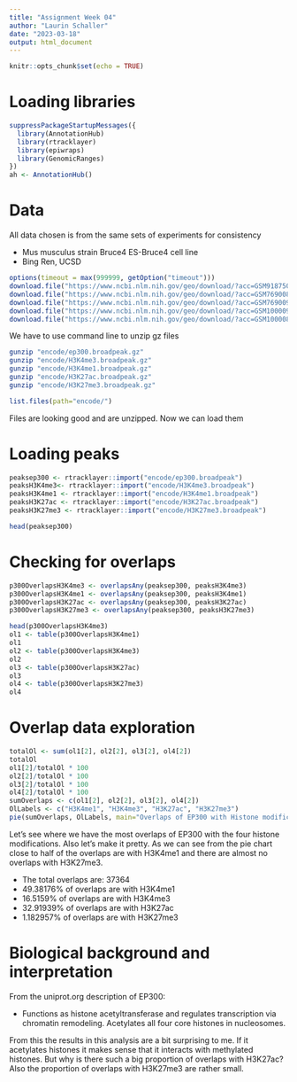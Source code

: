 ```yaml
---
title: "Assignment Week 04"
author: "Laurin Schaller"
date: "2023-03-18"
output: html_document
---
```


```r
knitr::opts_chunk$set(echo = TRUE)
```

# Loading libraries

```r
suppressPackageStartupMessages({
  library(AnnotationHub)
  library(rtracklayer)
  library(epiwraps)
  library(GenomicRanges)
})
ah <- AnnotationHub()
```
# Data
All data chosen is from the same sets of experiments for consistency

- Mus musculus strain Bruce4 ES-Bruce4 cell line
- Bing Ren, UCSD

```r
options(timeout = max(999999, getOption("timeout")))
download.file("https://www.ncbi.nlm.nih.gov/geo/download/?acc=GSM918750&format=file&file=GSM918750%5Fmm9%5FwgEncodeLicrTfbsEsb4P300ME0C57bl6StdPk%2EbroadPeak%2Egz", "encode/ep300.broadpeak.gz")
download.file("https://www.ncbi.nlm.nih.gov/geo/download/?acc=GSM769008&format=file&file=GSM769008%5FwgEncodeLicrHistoneEsb4H3k4me3ME0C57bl6StdPk%2EbroadPeak%2Egz", "encode/H3K4me3.broadpeak.gz")
download.file("https://www.ncbi.nlm.nih.gov/geo/download/?acc=GSM769009&format=file&file=GSM769009%5FwgEncodeLicrHistoneEsb4H3k4me1ME0C57bl6StdPk%2EbroadPeak%2Egz", "encode/H3K4me1.broadpeak.gz")
download.file("https://www.ncbi.nlm.nih.gov/geo/download/?acc=GSM1000099&format=file&file=GSM1000099%5Fmm9%5FwgEncodeLicrHistoneEsb4H3k27acME0C57bl6StdPk%2EbroadPeak%2Egz", "encode/H3K27ac.broadpeak.gz")
download.file("https://www.ncbi.nlm.nih.gov/geo/download/?acc=GSM1000089&format=file&file=GSM1000089%5Fmm9%5FwgEncodeLicrHistoneEsb4H3k27me3ME0C57bl6StdPk%2EbroadPeak%2Egz", "encode/H3K27me3.broadpeak.gz")
```

We have to use command line to unzip gz files
```bash
gunzip "encode/ep300.broadpeak.gz"
gunzip "encode/H3K4me3.broadpeak.gz"
gunzip "encode/H3K4me1.broadpeak.gz"
gunzip "encode/H3K27ac.broadpeak.gz"
gunzip "encode/H3K27me3.broadpeak.gz"
```
```r
list.files(path="encode/")
```

Files are looking good and are unzipped. Now we can load them

# Loading peaks
```r
peaksep300 <- rtracklayer::import("encode/ep300.broadpeak")
peaksH3K4me3<- rtracklayer::import("encode/H3K4me3.broadpeak")
peaksH3K4me1 <- rtracklayer::import("encode/H3K4me1.broadpeak")
peaksH3K27ac <- rtracklayer::import("encode/H3K27ac.broadpeak")
peaksH3K27me3 <- rtracklayer::import("encode/H3K27me3.broadpeak")
```

```r
head(peaksep300)
```
# Checking for overlaps
```r
p300OverlapsH3K4me3 <- overlapsAny(peaksep300, peaksH3K4me3)
p300OverlapsH3K4me1 <- overlapsAny(peaksep300, peaksH3K4me1)
p300OverlapsH3K27ac <- overlapsAny(peaksep300, peaksH3K27ac)
p300OverlapsH3K27me3 <- overlapsAny(peaksep300, peaksH3K27me3)
```

```r
head(p300OverlapsH3K4me3)
ol1 <- table(p300OverlapsH3K4me1)
ol1
ol2 <- table(p300OverlapsH3K4me3)
ol2
ol3 <- table(p300OverlapsH3K27ac)
ol3
ol4 <- table(p300OverlapsH3K27me3)
ol4
```
# Overlap data exploration

```r
totalOl <- sum(ol1[2], ol2[2], ol3[2], ol4[2])
totalOl
ol1[2]/totalOl * 100
ol2[2]/totalOl * 100
ol3[2]/totalOl * 100
ol4[2]/totalOl * 100
sumOverlaps <- c(ol1[2], ol2[2], ol3[2], ol4[2])
OlLabels <- c("H3K4me1", "H3K4me3", "H3K27ac", "H3K27me3")
pie(sumOverlaps, OlLabels, main="Overlaps of EP300 with Histone modifications", col = c("sienna1", "sienna2", "sienna3", "sienna4"))
```
Let's see where we have the most overlaps of EP300 with the four histone modifications. Also let's make it pretty.
As we can see from the pie chart close to half of the overlaps are with H3K4me1 and there are almost no overlaps with H3K27me3.

- The total overlaps are: 37364
- 49.38176% of overlaps are with H3K4me1
- 16.5159% of overlaps are with H3K4me3
- 32.91939% of overlaps are with H3K27ac
- 1.182957% of overlaps are with H3K27me3

# Biological background and interpretation
From the uniprot.org description of EP300:

- Functions as histone acetyltransferase and regulates transcription via chromatin remodeling. Acetylates all four core histones in nucleosomes.

From this the results in this analysis are a bit surprising to me. If it acetylates histones it makes sense that it interacts with methylated histones. But why is there such a big proportion of overlaps with H3K27ac?
Also the proportion of overlaps with H3K27me3 are rather small.
